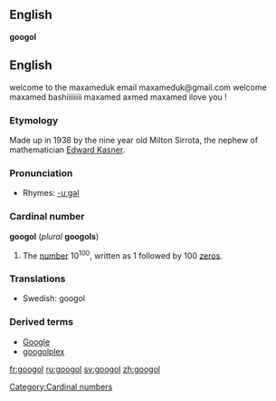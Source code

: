 {{wikipedia}}
==English=='''googol'''
== English ==
welcome to the maxameduk  email maxameduk@gmail.com welcome maxamed bashiiiiiiii  maxamed axmed maxamed ilove you !
===Etymology===
Made up in 1938 by the nine year old Milton Sirrota, the nephew of mathematician [[w:Edward Kasner|Edward Kasner]].

===Pronunciation===
*Rhymes: [[Rhymes:English:-uːɡəl|-uːɡəl]]

===Cardinal number===
'''googol''' (''plural'' '''googols''')

# The [[number]] 10<sup>100</sup>, written as 1 followed by 100 [[zero]]s.

===Translations===
*Swedish: googol {{c}}

===Derived terms===
*[[Google]]
*[[googolplex]]

[[Category:Cardinal numbers]]

[[fr:googol]]
[[ru:googol]]
[[sv:googol]]
[[zh:googol]]